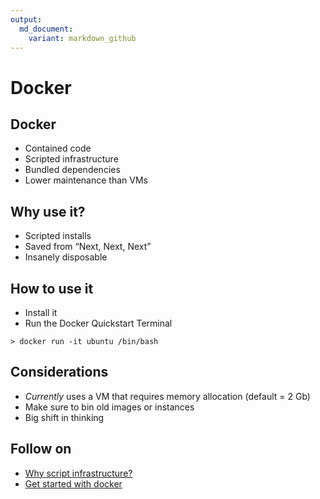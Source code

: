 ```yaml
---
output:
  md_document:
    variant: markdown_github
---
```

# Docker {data-background-iframe="https://www.docker.com/"}

## Docker
- Contained code
- Scripted infrastructure
- Bundled dependencies
- Lower maintenance than VMs

## Why use it?
- Scripted installs
- Saved from "Next, Next, Next"
- Insanely disposable

## How to use it
- Install it
- Run the Docker Quickstart Terminal

```
> docker run -it ubuntu /bin/bash
```

## Considerations
- *Currently* uses a VM that requires memory allocation (default = 2 Gb)
- Make sure to bin old images or instances
- Big shift in thinking

## Follow on
- [Why script infrastructure?](http://www.cio.com/article/3017722/infrastructure/what-is-infrastructure-as-code-and-why-should-you-embrace-it.html)
- [Get started with docker](https://docs.docker.com/windows/)